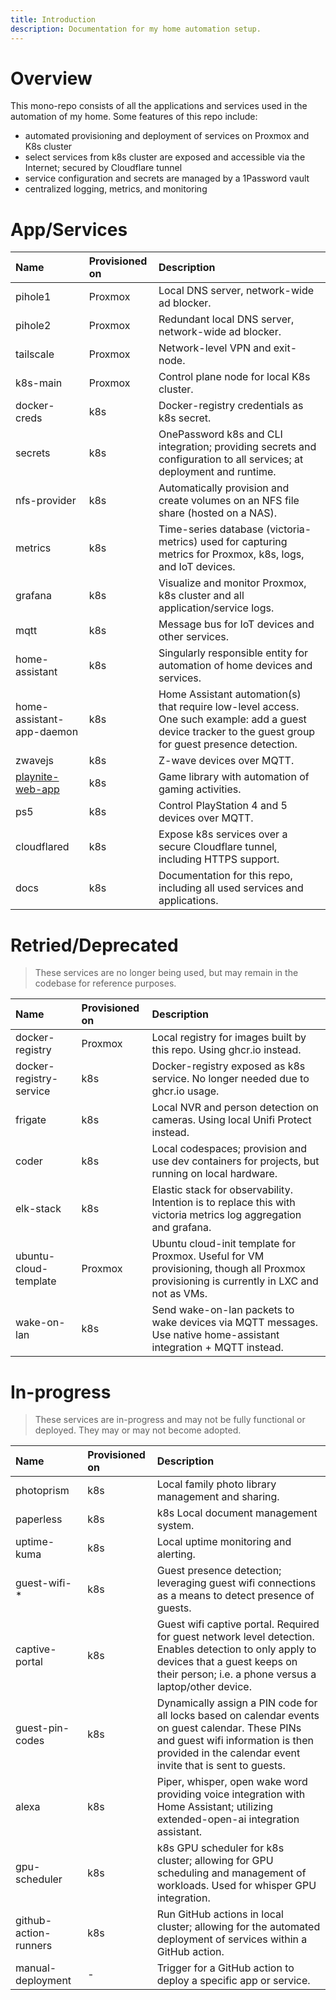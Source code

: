 ```yaml
---
title: Introduction
description: Documentation for my home automation setup.
---
```


# Overview

This mono-repo consists of all the applications and services used in the automation of my home. Some features of this repo include:

- automated provisioning and deployment of services on Proxmox and K8s cluster
- select services from k8s cluster are exposed and accessible via the Internet; secured by Cloudflare tunnel
- service configuration and secrets are managed by a 1Password vault
- centralized logging, metrics, and monitoring

# App/Services

| Name                                                             | Provisioned on | Description                                                                                                                                               |
| :--------------------------------------------------------------- | :------------- | :-------------------------------------------------------------------------------------------------------------------------------------------------------- |
| pihole1                                                          | Proxmox        | Local DNS server, network-wide ad blocker.                                                                                                                |
| pihole2                                                          | Proxmox        | Redundant local DNS server, network-wide ad blocker.                                                                                                      |
| tailscale                                                        | Proxmox        | Network-level VPN and exit-node.                                                                                                                          |
| k8s-main                                                         | Proxmox        | Control plane node for local K8s cluster.                                                                                                                 |
| docker-creds                                                     | k8s            | Docker-registry credentials as k8s secret.                                                                                                                |
| secrets                                                          | k8s            | OnePassword k8s and CLI integration; providing secrets and configuration to all services; at deployment and runtime.                                      |
| nfs-provider                                                     | k8s            | Automatically provision and create volumes on an NFS file share (hosted on a NAS).                                                                        |
| metrics                                                          | k8s            | Time-series database (victoria-metrics) used for capturing metrics for Proxmox, k8s, logs, and IoT devices.                                               |
| grafana                                                          | k8s            | Visualize and monitor Proxmox, k8s cluster and all application/service logs.                                                                              |
| mqtt                                                             | k8s            | Message bus for IoT devices and other services.                                                                                                           |
| home-assistant                                                   | k8s            | Singularly responsible entity for automation of home devices and services.                                                                                |
| home-assistant-app-daemon                                        | k8s            | Home Assistant automation(s) that require low-level access. One such example: add a guest device tracker to the guest group for guest presence detection. |
| zwavejs                                                          | k8s            | Z-wave devices over MQTT.                                                                                                                                 |
| [playnite-web-app](https://github.com/andrew-codes/playnite-web) | k8s            | Game library with automation of gaming activities.                                                                                                        |
| ps5                                                              | k8s            | Control PlayStation 4 and 5 devices over MQTT.                                                                                                            |
| cloudflared                                                      | k8s            | Expose k8s services over a secure Cloudflare tunnel, including HTTPS support.                                                                             |
| docs                                                             | k8s            | Documentation for this repo, including all used services and applications.                                                                                |

# Retried/Deprecated

> These services are no longer being used, but may remain in the codebase for reference purposes.

| Name                    | Provisioned on | Description                                                                                                                             |
| :---------------------- | :------------- | :-------------------------------------------------------------------------------------------------------------------------------------- |
| docker-registry         | Proxmox        | Local registry for images built by this repo. Using ghcr.io instead.                                                                    |
| docker-registry-service | k8s            | Docker-registry exposed as k8s service. No longer needed due to ghcr.io usage.                                                          |
| frigate                 | k8s            | Local NVR and person detection on cameras. Using local Unifi Protect instead.                                                           |
| coder                   | k8s            | Local codespaces; provision and use dev containers for projects, but running on local hardware.                                         |
| elk-stack               | k8s            | Elastic stack for observability. Intention is to replace this with victoria metrics log aggregation and grafana.                        |
| ubuntu-cloud-template   | Proxmox        | Ubuntu cloud-init template for Proxmox. Useful for VM provisioning, though all Proxmox provisioning is currently in LXC and not as VMs. |
| wake-on-lan             | k8s            | Send wake-on-lan packets to wake devices via MQTT messages. Use native home-assistant integration + MQTT instead.                       |

# In-progress

> These services are in-progress and may not be fully functional or deployed. They may or may not become adopted.

| Name                  | Provisioned on | Description                                                                                                                                                                                         |
| :-------------------- | :------------- | :-------------------------------------------------------------------------------------------------------------------------------------------------------------------------------------------------- |
| photoprism            | k8s            | Local family photo library management and sharing.                                                                                                                                                  |
| paperless             | k8s            | k8s Local document management system.                                                                                                                                                               |
| uptime-kuma           | k8s            | Local uptime monitoring and alerting.                                                                                                                                                               |
| guest-wifi-\*         | k8s            | Guest presence detection; leveraging guest wifi connections as a means to detect presence of guests.                                                                                                |
| captive-portal        | k8s            | Guest wifi captive portal. Required for guest network level detection. Enables detection to only apply to devices that a guest keeps on their person; i.e. a phone versus a laptop/other device.    |
| guest-pin-codes       | k8s            | Dynamically assign a PIN code for all locks based on calendar events on guest calendar. These PINs and guest wifi information is then provided in the calendar event invite that is sent to guests. |
| alexa                 | k8s            | Piper, whisper, open wake word providing voice integration with Home Assistant; utilizing extended-open-ai integration assistant.                                                                   |
| gpu-scheduler         | k8s            | k8s GPU scheduler for k8s cluster; allowing for GPU scheduling and management of workloads. Used for whisper GPU integration.                                                                       |
| github-action-runners | k8s            | Run GitHub actions in local cluster; allowing for the automated deployment of services within a GitHub action.                                                                                      |
| manual-deployment     | -              | Trigger for a GitHub action to deploy a specific app or service.                                                                                                                                    |
